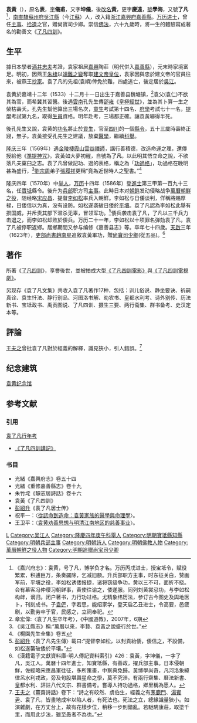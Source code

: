 {{Otheruses|other=名为袁表的其他人物|袁表}}
{{明清人物信息框
| 姓名 = 袁黃
| 原名 = 袁表
| 圖片名稱= 
| 圖片大小 = 
| 圖片說明 = 
| 最高職務 = 兵部職方清吏司主事
| 國家 = 大明 
| 爵位 = 
| 籍貫 = [[南直隸|南直隸]][[吳江縣|吳江縣]]（今[[江蘇|江蘇]]）
| 族裔 = 漢族
| 字號 = 字儀甫，又字坤儀，更字慶遠，號學海，又號了凡，
| 諡號 = 
| 出生日期 = [[嘉靖|嘉靖]]十二年十二月十一日<br>（1533年12月26日）
| 出生地點 = [[南直隸|直隸]][[吳江縣|吳江縣]]（今[[江蘇|江蘇]]）
| 逝世日期 = [[萬曆|萬曆]]三十四年七月十一日<br>（1606年8月14日）（72歲）
| 逝世地點 = [[南直隸|直隸]][[吳江縣|吳江縣]]（今[[江蘇|江蘇]]）
| 墓葬 = {{CHN}}[[浙江省|浙江省]][[嘉兴市|嘉兴市]][[嘉善县|嘉善县]][[惠民街道_(嘉善县)|惠民街道]]新润村独社浜
| 配偶 = 殳氏 
| 親屬 = 高祖父袁順、曾祖父袁顥<br>祖父袁祥、父袁仁<br>（子）[[袁俨|袁俨]]，天啓五年进士
| 出身 = 
*隆慶四年庚午科舉人
*萬曆十四年丙戌科同進士
| 經歷 = 
| 著作 = 
*《[[了凡四訓|了凡四訓]]》

}}
'''袁黃'''（{{bd|1533年|12月26日|1606年|8月14日|Y袁}}），原名'''表'''，[[表字|字]]'''儀甫'''，又字'''坤儀'''，後[[改名|改名]]'''黃'''，更字'''慶遠'''，[[號|號]]'''學海'''，又號'''了凡'''<ref>《嘉兴府志》：袁黄，号了凡，博学负才名。万历丙戌进士，授宝坻令，赋役繁累，积逋巨万，条奏蠲除，乞减旧额。升兵部职方主事，时东征关白，赞画军前，平壤之役，李如松诱倭报捷，诸将窃级争功，黄以三不可，面折不挠。会有幕客冯仲缨习朝鲜事，黄使往谕之，倭遂服。同列刘黄裳忌功，与李如松构衅，谪归。闭户著书，力行功过格。尤精象纬历法，参订古今图史及舆地医卜，刊刻成书。子[[袁俨|袁俨]]，字若思，能绍家学，登天启乙丑进士，令高要，邑疲剧，以勤劳卒于官，民感之，立祠奉祀。</ref>，[[南直隸|南直隸]][[蘇州府|蘇州府]][[吳江縣|吳江縣]]（今[[江蘇|江蘇]]）人，改入籍[[浙江|浙江]][[嘉興府|嘉興府]][[嘉善縣|嘉善縣]]。[[万历|万历]][[进士|进士]]，曾任[[主事|主事]]、[[拾遺_(官名)|拾遺]]之官，贈尙寶司少卿。崇信[[佛法|佛法]]，六十九歲時，將一生的體驗寫成著名的勸善文《[[了凡四訓|了凡四訓]]》。

==生平==
據日本學者[[酒井忠夫|酒井忠夫]]考證，袁家祖居[[嘉興|嘉興]]陶莊（明代併入[[嘉善縣|嘉善縣]]），元末時家境富足。明初，因燕王[[朱棣|朱棣]]以[[靖難之變|靖難之變]]奪取[[建文帝|建文帝]][[皇位|皇位]]，袁家因與忠於建文帝的官員往來，被燕王[[抄家|抄家]]。袁了凡的先祖(袁順)倖免於難，四處逃亡，後定居於[[吳江|吳江]]。

袁黄於嘉靖十二年（1533）十二月十一日出生于嘉善县魏塘镇，<ref>章宏偉:〈袁了凡生卒年考〉，《中國道教》，2007年，6期</ref>袁父(袁仁)不欲其為官，而希冀其習醫。後遇[[雲南|雲南]]孔先生傳[[邵雍|邵雍]]《[[皇極經世|皇極經世]]》，並為其卜算一生之榮枯壽夭。孔先生幫他算出三場名次，[[童生|童生]]考試第十四名、[[府學|府學]]考試七十一名，[[提學|提學]]考試第九名，取得[[生員|生員]]資格。明年赴考，三場都正確。讓袁黃嚇得半死。

後孔先生又說，袁黄的[[功名|功名]]將止於[[貢生|貢生]]，官至[[四川|四川]]的一個[[縣令|縣令]]，五十三歲時壽終正寢，無子。袁黃接受孔先生之建議，放棄[[醫學|醫學]]，繼續[[科舉|科舉]]。

[[隆庆_(明朝)|隆庆]]三年（1569年）遇[[金陵|金陵]][[棲霞山|棲霞山]][[雲谷禪師|雲谷禪師]]，講行善積德，改造命運之理，還傳授給他《[[準提神咒|準提神咒]]》。袁黃如大夢初醒，自號為'''了凡'''，以此明其悟立命之說，不欲落凡夫窠臼之志。袁了凡曾做記功、過的表格，稱之為「[[功過格|功過格]]」，功過格在晚明甚為盛行，<ref>《吳江縣志》稱:“萬曆以來，李贄、袁黃之說盛行於世。”</ref>[[劉宗周|劉宗周]]弟子[[張履祥|張履祥]]更稱“竟為近世時人之聖書。”<ref>《楊園先生全集》卷五</ref>

隆庆四年（1570年）中[[举人|举人]]，[[万历|万历]]十四年（1586年）登[[进士|進士]]第三甲第一百九十三名，任[[寶坻|寶坻]]縣令。後升为[[兵部|兵部]]职方司[[主事|主事]]。此時日本对[[朝鲜王朝|朝鲜]]发动侵略战争[[萬曆朝鮮之役|萬曆朝鮮之役]]，随经略[[宋应昌|宋应昌]]、提督[[李如松|李如松]]率兵入朝鮮。李如松与日倭谈判，佯稱將赐厚禄，日倭信以为真，没有设防。如松遂袭破日倭於[[平壤|平壤]]。袁了凡認為李如松此舉有损国威，并斥责其部下滥杀无辜，冒领军功。<ref>[[彭紹升|彭紹升]]〈袁了凡先生傳〉載曰:“提督李如松，以封貢紿倭，倭信之，不設備，如松遂襲破倭於平壤。”</ref>倭兵袭击袁了凡，了凡以三千兵力击退之，而李如松却败於倭兵。万历二十一年，李如松以十项罪名弹劾袁了凡，袁了凡被停职返鄉。居鄉期間又参与编修《嘉善县志》等。卒年七十四歲。[[天启_(明朝)|天啟]]三年（1623年），[[吏部尚書|吏部尚書]][[趙南星|趙南星]]追敘袁黃軍功，贈[[尙寶司|尙寶司]][[少卿|少卿]](從五品)。<ref>《漢籍電子文獻資料庫-明人傳記資料索引》426：袁黃，字坤儀，一字了凡，吳江人。萬曆十四年進士，知寶坻縣，有善政，擢兵部主事。日本侵朝鮮，佐經略宋應昌軍往征，多所策畫，中察典免歸。黃博學尚奇，凡河洛象緯律呂水利戎政，旁及句股堪輿星命之學，莫不究渉。有兩行齋集、曆法新書、皇都水利、評註八代文宗、群書備考。嘗導人持功過格，鄕里稱為愿人。</ref>

==著作==
所著《[[了凡四訓|了凡四訓]]》，享譽後世，並被拍成大型[https://www.youtube.com/watch?v=26aPHWub-WA 《了凡四訓電影》]{{Wayback|url=https://www.youtube.com/watch?v=26aPHWub-WA |date=20160414111932 }}與[https://www.youtube.com/watch?v=vC9LfYQwoTQ 《了凡四訓電視劇》]{{Wayback|url=https://www.youtube.com/watch?v=vC9LfYQwoTQ |date=20160402005905 }}。

另现存《袁了凡文集》共收入袁了凡著作17种，包括：训儿俗说、静坐要诀、祈嗣真诠、袁生忏法、静行别品、河图洛书解、劝农书、皇都水利考、诗外别传、历法新书、宝坻政书、禹贡图说、了凡四训、摄生三要、两行斋集、群书备考、史汉定本等。

== 評論 ==
[[王夫之|王夫之]]曾批袁了凡對於經義的解釋，識見狹小，引人錯誤。<ref>[[王夫之|王夫之]]《薑齋詩話》卷下：“詩之有皎然、虞伯生，經義之有[[茅坤|茅鹿門]]、[[湯賓尹|湯賓尹]]、袁了凡，皆畫地成牢以陷人者，有死法也。死法之立，總緣識量狹小。如演雜劇，在方丈台上，故有花樣步位，稍移一步則錯亂。若馳騁康莊，取塗千里，而用此步法，雖至愚者不為也。”</ref>
== 纪念建筑 ==
[[袁黄纪念馆|袁黄纪念馆]]

{{start box}}
{{s-off}}
{{s-before|[[管應鳳|管應鳳]]<br>}}
{{s-title|明朝[[宝坻县|宝坻县]]知县|萬曆年間}}
{{s-after|張兆元<br>乌程贡生<br>以通判署县事}}
{{end box}}

== 参考文献 ==
=== 引用 ===
{{reflist}}
[https://web.archive.org/web/20161225075815/http://gandongs.cn/liaofan/liaofanniankao.htm 袁了凡行年考]

*[http://book.bfnn.org/article/0444.htm 《了凡四訓講記》]{{Wayback|url=http://book.bfnn.org/article/0444.htm |date=20151118200450 }}

=== 书目 ===
{{Wikisource author|袁了凡}}
* 光緒《嘉興府志》卷五十四
* 光緒《重修嘉善縣志》卷十九
* 朱竹垞《靜志居詩話》卷十六
* 袁黃《了凡四訓》
* [[彭紹升|彭紹升]]《袁了凡居士传》
*祝平一：〈[http://kam-a-tiam.typepad.com/blog/2017/07/%E5%BE%9E%E8%AA%8D%E5%91%BD%E5%88%B0%E9%80%A0%E5%91%BD%E8%A2%81%E9%BB%83%E5%AE%B6%E6%97%8F%E7%9A%84%E9%86%AB%E5%AD%B8%E8%88%87%E5%91%BD%E7%90%86%E5%AD%B8.html 從認命到造命：袁黃家族的醫學與命理學]{{Wayback|url=http://kam-a-tiam.typepad.com/blog/2017/07/%E5%BE%9E%E8%AA%8D%E5%91%BD%E5%88%B0%E9%80%A0%E5%91%BD%E8%A2%81%E9%BB%83%E5%AE%B6%E6%97%8F%E7%9A%84%E9%86%AB%E5%AD%B8%E8%88%87%E5%91%BD%E7%90%86%E5%AD%B8.html |date=20180123072106 }}〉。
*王卫平：〈[http://www.nssd.org/articles/article_read.aspx?id=22743388 袁黄劝善思想与明清江南地区的慈善事业]{{Wayback|url=http://www.nssd.org/articles/article_read.aspx?id=22743388 |date=20180304231624 }}〉。

{{萬曆十四年丙戌科殿試金榜}}

{{權威控制}}

{{DEFAULTSORT:Yuan袁}}
[[Category:袁姓|L]]
[[Category:吴江人|Category:吴江人]]
[[Category:隆慶四年庚午科舉人|Category:隆慶四年庚午科舉人]]
[[Category:明朝寶坻縣知縣|Category:明朝寶坻縣知縣]]
[[Category:明朝兵部主事|Category:明朝兵部主事]]
[[Category:明朝詩人|Category:明朝詩人]]
[[Category:明朝佛教人物|Category:明朝佛教人物]]
[[Category:萬曆朝鮮之役人物|Category:萬曆朝鮮之役人物]]
[[Category:明朝追赠尚宝司少卿|Category:明朝追赠尚宝司少卿]]